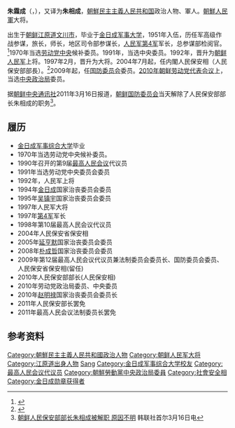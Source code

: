 '''朱霜成'''（{{lang-ko|주상성}}，{{bd|1933年|8月1日}}），又译为'''朱相成'''，[[朝鮮民主主義人民共和国|朝鮮民主主義人民共和国]]政治人物、軍人。[[朝鮮人民軍|朝鮮人民軍]]大将。

出生于[[朝鲜|朝鲜]][[江原道_(朝鮮)|江原道]][[文川市|文川市]]，毕业于[[金日成大学|金日成军事大学]]，1951年入伍，历任军高级作战参谋，旅长，师长，地区司令部参谋长，[[朝鲜人民军第4军|人民军第4军]]军长，总参谋部检阅官。<ref>{{cite web|url=http://www.tongilnews.com/news/articleView.html?idxno=91972|title=당대표자회, 40년대 해방전후 차세대 기수 전면 등장|publisher=Tongilnews|date=2010-09-29|accessdate=2010-10-04|language=ko|archive-date=2012-05-18|archive-url=https://web.archive.org/web/20120518020837/http://www.tongilnews.com/news/articleView.html?idxno=91972|dead-url=no}}</ref>1970年当选[[朝鲜劳动党中央委员会政治局|劳动党中央]]候补委员。1991年，当选中央委员。1992年，晋升为[[朝鲜人民军|朝鲜人民军]]上将。1997年2月，晋升为大将。2004年7月起，任内閣人民保安相（人民保安部部長）。<ref>{{cite web|url=http://www.piks.or.tv/person/person/jusangsong.htm |title=朱相成（朱祥誠） |publisher=私設　朝鮮民主主義人民共和国研究室 |archiveurl=https://web.archive.org/web/20051218103854/http://www.piks.or.tv/person/person/jusangsong.htm |archivedate=2005-12-18 |language=ja |deadurl=yes }}</ref>2009年起，任[[朝鲜民主主义人民共和国国防委员会|国防委员会]]委员。[[2010年朝鲜劳动党代表会议|2010年朝鲜劳动党代表会议]]上，当选[[朝鲜劳动党中央委员会政治局|中央政治局]]委员。

据[[朝鲜中央通讯社|朝鲜中央通讯社]]2011年3月16日报道，[[朝鲜国防委员会|朝鲜国防委员会]]当天解除了人民保安部部长朱相成的职务<ref>[http://chinese.yonhapnews.co.kr/international/2011/03/16/0301000000ACK20110316003200881.HTML 朝鲜人民保安部部长朱相成被解职 原因不明] {{Wayback|url=http://chinese.yonhapnews.co.kr/international/2011/03/16/0301000000ACK20110316003200881.HTML |date=20160305222218 }}韩联社首尔3月16日电</ref>。

== 履历 ==
*[[金日成大学|金日成军事综合大学]]毕业
*1970年当选劳动党中央候补委员。
*1990年召开的第9届[[最高人民会议|最高人民会议]]代议员
*1991年当选劳动党中央委员会委员
*1992年，人民军上将
*1994年[[金日成|金日成]]国家治丧委员会委员
*1995年[[吴镇宇|吴镇宇]]国家治丧委员会委员
*1997年人民军大将
*1997年[[朝鲜人民军第4军|第4军]]军长
*1998年第10届最高人民会议代议员
*2004年人民保安省保安相
*2005年[[延亨默|延亨默]]国家治丧委员会委员
*2008年[[朴成哲|朴成哲]]国家治丧委员会委员
*2009年第12届最高人民会议代议员兼法制委员会委员长、国防委员会委员、人民保安省保安相(留任)
*2010年人民保安部部长(人民保安相)
*2010年劳动党政治局委员、中央委员
*2010年[[赵明禄|赵明禄]]国家治丧委员会委员长
*2011年人民保安部长罢免
*2011年最高人民会议法制委员长罢免

== 参考资料 ==
{{reflist}}


{{DEFAULTSORT:Ju朱}}
[[Category:朝鮮民主主義人民共和國政治人物|Category:朝鮮民主主義人民共和國政治人物]]
[[Category:朝鲜人民军大将|Category:朝鲜人民军大将]]
[[Category:江原道出身人物|Category:江原道出身人物]]
[[Category:朱姓|Sang]]
[[Category:金日成军事综合大学校友|Category:金日成军事综合大学校友]]
[[Category:最高人民会议代议员|Category:最高人民会议代议员]]
[[Category:朝鮮勞動黨中央政治局委員|Category:朝鮮勞動黨中央政治局委員]]
[[Category:社會安全相|Category:社會安全相]]
[[Category:金日成勋章获得者|Category:金日成勋章获得者]]